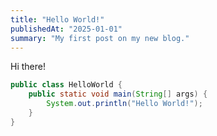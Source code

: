 ```yaml
---
title: "Hello World!"
publishedAt: "2025-01-01"
summary: "My first post on my new blog."
---
```


Hi there!

```java
public class HelloWorld {
    public static void main(String[] args) {
        System.out.println("Hello World!");
    }
}
```
